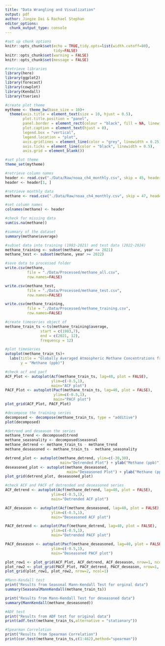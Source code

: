 ```yaml
---
title: "Data Wrangling and Visualization"
output: pdf
author: Jingze Dai & Rachael Stephan
editor_options: 
  chunk_output_type: console
---
```


```r
#set up chunk options
knitr::opts_chunk$set(echo = TRUE,tidy.opts=list(width.cutoff=80), 
                      tidy=FALSE) 
knitr::opts_chunk$set(warning = FALSE)
knitr::opts_chunk$set(message = FALSE)
```

```r
#retrieve libraries
library(here)
library(ggplot2)
library(forecast)
library(cowplot)
library(Kendall)
library(tseries)
```

```r
#create plot theme
mytheme <- theme_bw(base_size = 10)+
  theme(axis.title = element_text(size = 10, hjust = 0.5),
        plot.title.position = "panel",
        panel.border = element_rect(colour = "black", fill = NA, linewidth = 0.25),
        plot.caption = element_text(hjust = 0),
        legend.box = "vertical",
        legend.location = "plot",
        axis.gridlines = element_line(color = "grey", linewidth = 0.25),
        axis.ticks = element_line(color = "black", linewidth = 0.5),
        axis.grid = element_blank())

#set plot theme
theme_set(mytheme)
```

```r
#retrieve column names
header <- read.csv("./Data/Raw/noaa_ch4_monthly.csv", skip = 45, header = FALSE)
header <- header[1, ]

#retrieve monthly data
methane <- read.csv("./Data/Raw/noaa_ch4_monthly.csv", skip = 47, header = FALSE)

#set column names
colnames(methane) <- header

#check for missing data
sum(is.na(methane))

#summary of the dataset
summary(methane$average)
```

```r
#subset data into training (1983-2021) and test data (2022-2024)
methane_training <- subset(methane, year <= 2021)
methane_test <- subset(methane, year >= 2022)

#save data to processed folder
write.csv(methane, 
          file = "./Data/Processed/methane_all.csv",
          row.names=FALSE)

write.csv(methane_test, 
          file = "./Data/Processed/methane_test.csv",
          row.names=FALSE)

write.csv(methane_training, 
          file = "./Data/Processed/methane_training.csv",
          row.names=FALSE)
```



```r
#create timeseries object of 
methane_train_ts <-ts(methane_training$average, 
                start = c(1983,7), 
                end = c(2021, 12), 
                frequency = 12)

#plot timeseries
autoplot(methane_train_ts)+
  labs(title = "Globally Averaged Atmospheric Methane Concentrations from 1983 to 2021",
       y = "Methane (ppb)")
```

```r
#check acf and pacf
ACF_Plot <- autoplot(Acf(methane_train_ts, lag=40, plot = FALSE), 
                     ylim=c(-0.5,1), 
                     main="ACF plot")
PACF_Plot <- autoplot(Pacf(methane_train_ts, lag=40, plot = FALSE), 
                      ylim=c(-0.5,1), 
                      main="PACF plot")
plot_grid(ACF_Plot, PACF_Plot)
```

```r
#decompose the training series
decomposed <- decompose(methane_train_ts, type = "additive")
plot(decomposed)
```

```r
#detrend and deseason the series
methane_trend <- decomposed$trend
methane_seasonality <- decomposed$seasonal
methane_detrend <- methane_train_ts - methane_trend
methane_deseasoned <- methane_train_ts - methane_seasonality

detrend_plot <- autoplot(methane_detrend, ylim=c(-30,30), 
                         main="Detrended Plot") + ylab("Methane (ppb)")
deseasoned_plot <- autoplot(methane_deseasoned,
                            main="Deseasoned Plot") + ylab("Methane (ppb)")
plot_grid(detrend_plot, deseasoned_plot)
```

```r
#check ACF and PACF of detrended and deseasoned series
ACF_detrend <- autoplot(Acf(methane_detrend, lag=40, plot = FALSE), 
                     ylim=c(-0.5,1), 
                     main="Detrended ACF plot")

ACF_deseason <- autoplot(Acf(methane_deseasoned, lag=40, plot = FALSE), 
                     ylim=c(-0.5,1), 
                     main="Deseasoned ACF plot")

PACF_detrend <- autoplot(Pacf(methane_detrend, lag=40, plot = FALSE), 
                     ylim=c(-0.5,1), 
                     main="Detrended PACF plot")

PACF_deseason <- autoplot(Pacf(methane_deseasoned, lag=40, plot = FALSE), 
                     ylim=c(-0.5,1), 
                     main="Deseasoned PACF plot")

plot_row1 <- plot_grid(ACF_Plot, ACF_detrend, ACF_deseason, nrow=1, ncol=3)
plot_row2 <- plot_grid(PACF_Plot, PACF_detrend, PACF_deseason, nrow=1, ncol=3)
plot_grid(plot_row1, plot_row2, nrow=2, ncol=1)
```


```r
#Mann-Kendall test
print("Results from Seasonal Mann-Kendall Test for orginal data")
summary(SeasonalMannKendall(methane_train_ts))

print("Results from Mann-Kendall Test for deseasoned data")
summary(MannKendall(methane_deseasoned))
```

```r
#ADF test
print("Results from ADF test for original data")
print(adf.test(methane_train_ts,alternative = "stationary"))
```

```r
#Spearman Correlation
print("Results from Spearman Correlation")
print(cor.test(methane_train_ts,c(1:462),method="spearman"))
```

